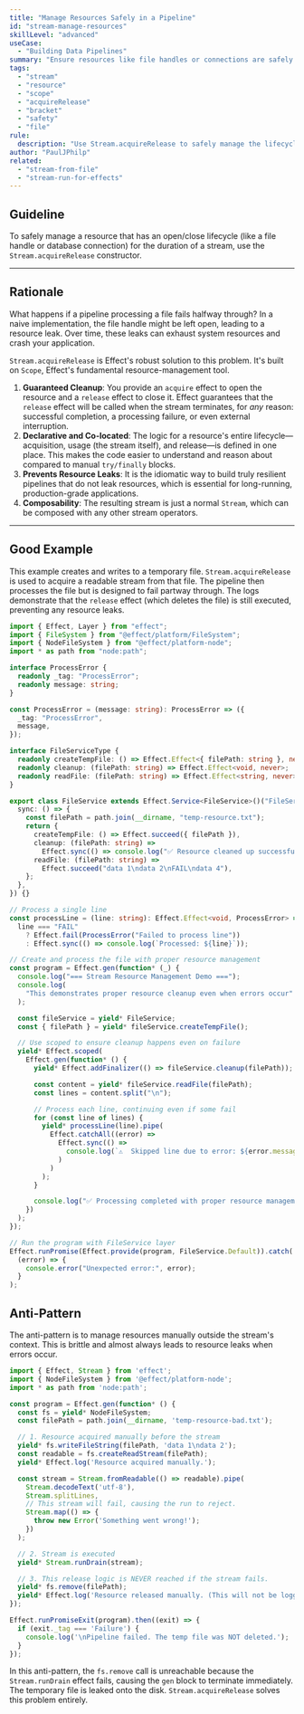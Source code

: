 ```yaml
---
title: "Manage Resources Safely in a Pipeline"
id: "stream-manage-resources"
skillLevel: "advanced"
useCase:
  - "Building Data Pipelines"
summary: "Ensure resources like file handles or connections are safely acquired at the start of a pipeline and always released at the end, even on failure."
tags:
  - "stream"
  - "resource"
  - "scope"
  - "acquireRelease"
  - "bracket"
  - "safety"
  - "file"
rule:
  description: "Use Stream.acquireRelease to safely manage the lifecycle of a resource within a pipeline."
author: "PaulJPhilp"
related:
  - "stream-from-file"
  - "stream-run-for-effects"
---
```


## Guideline

To safely manage a resource that has an open/close lifecycle (like a file handle or database connection) for the duration of a stream, use the `Stream.acquireRelease` constructor.

---

## Rationale

What happens if a pipeline processing a file fails halfway through? In a naive implementation, the file handle might be left open, leading to a resource leak. Over time, these leaks can exhaust system resources and crash your application.

`Stream.acquireRelease` is Effect's robust solution to this problem. It's built on `Scope`, Effect's fundamental resource-management tool.

1.  **Guaranteed Cleanup**: You provide an `acquire` effect to open the resource and a `release` effect to close it. Effect guarantees that the `release` effect will be called when the stream terminates, for *any* reason: successful completion, a processing failure, or even external interruption.
2.  **Declarative and Co-located**: The logic for a resource's entire lifecycle—acquisition, usage (the stream itself), and release—is defined in one place. This makes the code easier to understand and reason about compared to manual `try/finally` blocks.
3.  **Prevents Resource Leaks**: It is the idiomatic way to build truly resilient pipelines that do not leak resources, which is essential for long-running, production-grade applications.
4.  **Composability**: The resulting stream is just a normal `Stream`, which can be composed with any other stream operators.

---

## Good Example

This example creates and writes to a temporary file. `Stream.acquireRelease` is used to acquire a readable stream from that file. The pipeline then processes the file but is designed to fail partway through. The logs demonstrate that the `release` effect (which deletes the file) is still executed, preventing any resource leaks.

```typescript
import { Effect, Layer } from "effect";
import { FileSystem } from "@effect/platform/FileSystem";
import { NodeFileSystem } from "@effect/platform-node";
import * as path from "node:path";

interface ProcessError {
  readonly _tag: "ProcessError";
  readonly message: string;
}

const ProcessError = (message: string): ProcessError => ({
  _tag: "ProcessError",
  message,
});

interface FileServiceType {
  readonly createTempFile: () => Effect.Effect<{ filePath: string }, never>;
  readonly cleanup: (filePath: string) => Effect.Effect<void, never>;
  readonly readFile: (filePath: string) => Effect.Effect<string, never>;
}

export class FileService extends Effect.Service<FileService>()("FileService", {
  sync: () => {
    const filePath = path.join(__dirname, "temp-resource.txt");
    return {
      createTempFile: () => Effect.succeed({ filePath }),
      cleanup: (filePath: string) =>
        Effect.sync(() => console.log("✅ Resource cleaned up successfully")),
      readFile: (filePath: string) =>
        Effect.succeed("data 1\ndata 2\nFAIL\ndata 4"),
    };
  },
}) {}

// Process a single line
const processLine = (line: string): Effect.Effect<void, ProcessError> =>
  line === "FAIL"
    ? Effect.fail(ProcessError("Failed to process line"))
    : Effect.sync(() => console.log(`Processed: ${line}`));

// Create and process the file with proper resource management
const program = Effect.gen(function* (_) {
  console.log("=== Stream Resource Management Demo ===");
  console.log(
    "This demonstrates proper resource cleanup even when errors occur"
  );

  const fileService = yield* FileService;
  const { filePath } = yield* fileService.createTempFile();

  // Use scoped to ensure cleanup happens even on failure
  yield* Effect.scoped(
    Effect.gen(function* () {
      yield* Effect.addFinalizer(() => fileService.cleanup(filePath));

      const content = yield* fileService.readFile(filePath);
      const lines = content.split("\n");

      // Process each line, continuing even if some fail
      for (const line of lines) {
        yield* processLine(line).pipe(
          Effect.catchAll((error) =>
            Effect.sync(() =>
              console.log(`⚠️  Skipped line due to error: ${error.message}`)
            )
          )
        );
      }

      console.log("✅ Processing completed with proper resource management");
    })
  );
});

// Run the program with FileService layer
Effect.runPromise(Effect.provide(program, FileService.Default)).catch(
  (error) => {
    console.error("Unexpected error:", error);
  }
);

```

## Anti-Pattern

The anti-pattern is to manage resources manually outside the stream's context. This is brittle and almost always leads to resource leaks when errors occur.

```typescript
import { Effect, Stream } from 'effect';
import { NodeFileSystem } from '@effect/platform-node';
import * as path from 'node:path';

const program = Effect.gen(function* () {
  const fs = yield* NodeFileSystem;
  const filePath = path.join(__dirname, 'temp-resource-bad.txt');

  // 1. Resource acquired manually before the stream
  yield* fs.writeFileString(filePath, 'data 1\ndata 2');
  const readable = fs.createReadStream(filePath);
  yield* Effect.log('Resource acquired manually.');

  const stream = Stream.fromReadable(() => readable).pipe(
    Stream.decodeText('utf-8'),
    Stream.splitLines,
    // This stream will fail, causing the run to reject.
    Stream.map(() => {
      throw new Error('Something went wrong!');
    })
  );

  // 2. Stream is executed
  yield* Stream.runDrain(stream);

  // 3. This release logic is NEVER reached if the stream fails.
  yield* fs.remove(filePath);
  yield* Effect.log('Resource released manually. (This will not be logged)');
});

Effect.runPromiseExit(program).then((exit) => {
  if (exit._tag === 'Failure') {
    console.log('\nPipeline failed. The temp file was NOT deleted.');
  }
});
```

In this anti-pattern, the `fs.remove` call is unreachable because the `Stream.runDrain` effect fails, causing the `gen` block to terminate immediately. The temporary file is leaked onto the disk. `Stream.acquireRelease` solves this problem entirely.